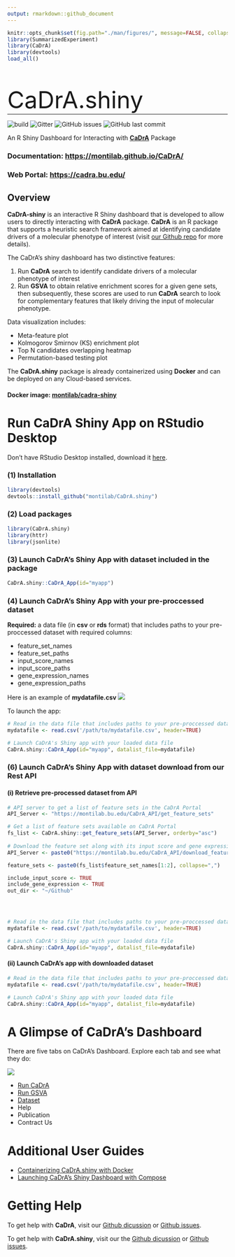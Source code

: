 ```yaml
---
output: rmarkdown::github_document
---
```


<!-- README.md is generated from README.Rmd. Please edit this file -->

```r
knitr::opts_chunk$set(fig.path="./man/figures/", message=FALSE, collapse = TRUE, comment="")
library(SummarizedExperiment)
library(CaDrA)
library(devtools)
load_all()
```

<p style="font-size: 40pt; front-weight: bold; padding-bottom: 0px; margin-bottom: 0;">CaDrA.shiny</p>

<hr style="padding-top: 0; margin-top: 0;">

![build](https://github.com/montilab/cadra/workflows/rcmdcheck/badge.svg)
![Gitter](https://img.shields.io/gitter/room/montilab/cadra.shiny)
![GitHub issues](https://img.shields.io/github/issues/montilab/cadra.shiny)
![GitHub last commit](https://img.shields.io/github/last-commit/montilab/cadra.shiny)

An R Shiny Dashboard for Interacting with **[CaDrA](https://montilab.github.io/CaDrA/)** Package 

### **Documentation: [https://montilab.github.io/CaDrA/](https://montilab.github.io/CaDrA/)**

### **Web Portal: [https://cadra.bu.edu/](https://cadra.bu.edu/)**

## Overview

**CaDrA-shiny** is an interactive R Shiny dashboard that is developed to allow users to directly interacting with **CaDrA** package. **CaDrA** is an R package that supports a heuristic search framework aimed at identifying candidate drivers of a molecular phenotype of interest (visit [our Github repo](https://github.com/montilab/CaDrA) for more details). 

The CaDrA's shiny dashboard has two distinctive features:

1. Run **CaDrA** search to identify candidate drivers of a molecular phenotype of interest
2. Run **GSVA** to obtain relative enrichment scores for a given gene sets, then subsequently, these scores are used to run **CaDrA** search to look for complementary features that likely driving the input of molecular phenotype. 

Data visualization includes:

- Meta-feature plot 
- Kolmogorov Smirnov (KS) enrichment plot
- Top N candidates overlapping heatmap
- Permutation-based testing plot 

The **CaDrA.shiny** package is already containerized using **Docker** and can be deployed on any Cloud-based services.

#### **Docker image: [montilab/cadra-shiny](https://hub.docker.com/r/montilab/cadra-shiny)**

# Run CaDrA Shiny App on RStudio Desktop

Don't have RStudio Desktop installed, download it [here](https://posit.co/download/rstudio-desktop/).

### (1) Installation

```r
library(devtools)
devtools::install_github("montilab/CaDrA.shiny")
```

### (2) Load packages

```r
library(CaDrA.shiny)
library(httr)
library(jsonlite)
```

### (3) Launch CaDrA's Shiny App with dataset included in the package

```r
CaDrA.shiny::CaDrA_App(id="myapp")
```

### (4) Launch CaDrA's Shiny App with your pre-proccessed dataset

**Required:** 
a data file (in **csv** or **rds** format) that includes paths to your pre-proccessed dataset with required columns:

- feature_set_names
- feature_set_paths
- input_score_names
- input_score_paths
- gene_expression_names
- gene_expression_paths

Here is an example of **mydatafile.csv**
<a href="man/figures/datalist.png" target="_blank"><img src="man/figures/datalist.png"></a>

To launch the app:
```r
# Read in the data file that includes paths to your pre-proccessed dataset
mydatafile <- read.csv('/path/to/mydatafile.csv', header=TRUE)

# Launch CaDrA's Shiny app with your loaded data file
CaDrA.shiny::CaDrA_App(id="myapp", datalist_file=mydatafile)
```

### (6) Launch CaDrA's Shiny App with dataset download from our Rest API 

#### (i) Retrieve pre-processed dataset from API

```r

# API server to get a list of feature sets in the CaDrA Portal
API_Server <- "https://montilab.bu.edu/CaDrA_API/get_feature_sets"

# Get a list of feature sets available on CaDrA Portal
fs_list <- CaDrA.shiny::get_feature_sets(API_Server, orderby="asc")
  
# Download the feature set along with its input score and gene expression
API_Server <- paste0("https://montilab.bu.edu/CaDrA_API/download_feature_set") 

feature_sets <- paste0(fs_list$feature_set_names[1:2], collapse=",")

include_input_score <- TRUE
include_gene_expression <- TRUE
out_dir <- "~/Github"




# Read in the data file that includes paths to your pre-proccessed dataset
mydatafile <- read.csv('/path/to/mydatafile.csv', header=TRUE)

# Launch CaDrA's Shiny app with your loaded data file
CaDrA.shiny::CaDrA_App(id="myapp", datalist_file=mydatafile)

```

#### (ii) Launch CaDrA's app with downloaded dataset

```r
# Read in the data file that includes paths to your pre-proccessed dataset
mydatafile <- read.csv('/path/to/mydatafile.csv', header=TRUE)

# Launch CaDrA's Shiny app with your loaded data file
CaDrA.shiny::CaDrA_App(id="myapp", datalist_file=mydatafile)
```

# A Glimpse of CaDrA's Dashboard

There are five tabs on CaDrA's Dashboard. Explore each tab and see what they do:

![](man/figures/tabs.png)

- <a href="articles/run-cadra-tab.html" target="_blank">Run CaDrA</a>
- <a href="articles/run-gsva-tab.html" target="_blank">Run GSVA</a>
- <a href="articles/dataset-tab.html" target="_blank">Dataset</a>
- Help
- Publication
- Contract Us

# Additional User Guides

- [Containerizing CaDrA.shiny with Docker](https://montilab.github.io/CaDrA/articles/docker.html)
- [Launching CaDrA's Shiny Dashboard with Compose](https://montilab.github.io/CaDrA/articles/docker-compose.html)

# Getting Help

To get help with **CaDrA**, visit our [Github dicussion](https://github.com/montilab/CaDrA/discussions) or [Github issues](https://github.com/montilab/CaDrA/issues).

To get help with **CaDrA.shiny**, visit our the [Github dicussion](https://github.com/montilab/CaDrA.shiny/discussions) or [Github issues](https://github.com/montilab/CaDrA.shiny/issues).


